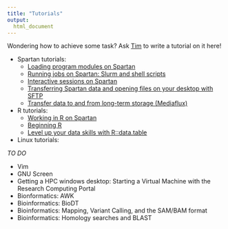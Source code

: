 ---
title: "Tutorials"
output: 
  html_document
---

Wondering how to achieve some task? Ask [Tim](mailto: tim.rabanuswallace@unimelb.edu.au) to write a tutorial on it here!

-   Spartan tutorials: 
    +   [Loading program modules on Spartan](./tutorial_module.html)
    +   [Running jobs on Spartan: Slurm and shell scripts](./tutorial_slurm_shellscripts.html)
    +   [Interactive sessions on Spartan](./tutorial_slurm_interactive.html)
    +   [Transferring Spartan data and opening files on your desktop with SFTP](./tutorial_sftp.html)
    +   [Transfer data to and from long-term storage (Mediaflux)](./tutorial_mediaflux.html)
-   R tutorials:
    +   [Working in R on Spartan](./tutorial_Rstart.html)
    +   [Beginning R](./tutorial_R.html)
    +   [Level up your data skills with R::data.table](./tutorial_data_table.html)
-   Linux tutorials:

*TO DO*

+   Vim
+   GNU Screen
+   Getting a HPC windows desktop: Starting a Virtual Machine with the Research Computing Portal
+   Bionformatics: AWK
+   Bioinformatics: BioDT
+   Bioinformatics: Mapping, Variant Calling, and the SAM/BAM format
+   Bioinformatics: Homology searches and BLAST